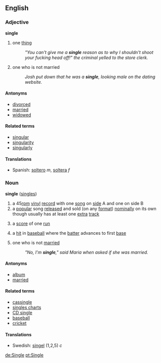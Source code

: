 ==English==
===Adjective===
'''single'''
# one [[thing]]
#:''"You can't give me a '''single''' reason as to why I shouldn't shoot your fucking head off!" the criminal yelled to the store clerk.''
# one who is not married
#:''Josh put down that he was a '''single''', looking male on the dating website.''
====Antonyms====
*[[divorced]]
*[[married]]
*[[widowed]]

====Related terms====
*[[singular]]
*[[singularity]]
*[[singularly]]

====Translations====
*Spanish: [[soltero]] ''m'', [[soltera]] ''f''

===Noun===
'''single''' ([[singles]])

# a 45[[rpm]] [[vinyl]] [[record]] with one [[song]] on [[side]] A and one on side B
# a [[popular]] song [[release]]d and sold (on any [[format]]) [[nominal]]ly on its own though usually has at least one [[extra]] [[track]]
# {{Cricket}} a [[score]] of one [[run]]
# {{Baseball}} a [[hit]] in [[baseball]] where the [[batter]] advances to first [[base]]
# one who is not [[married]]
#:''"No, I'm '''single'''," said Maria when asked if she was married.''

====Antonyms====
*[[album]]
*[[married]]

====Related terms====
*[[cassingle]]
*[[singles charts]]
*[[CD single]]
*[[baseball]]
*[[cricket]]

====Translations====
*Swedish: [[singel]] (1,2,5) ''c''

[[de:Single]]
[[pt:Single]]